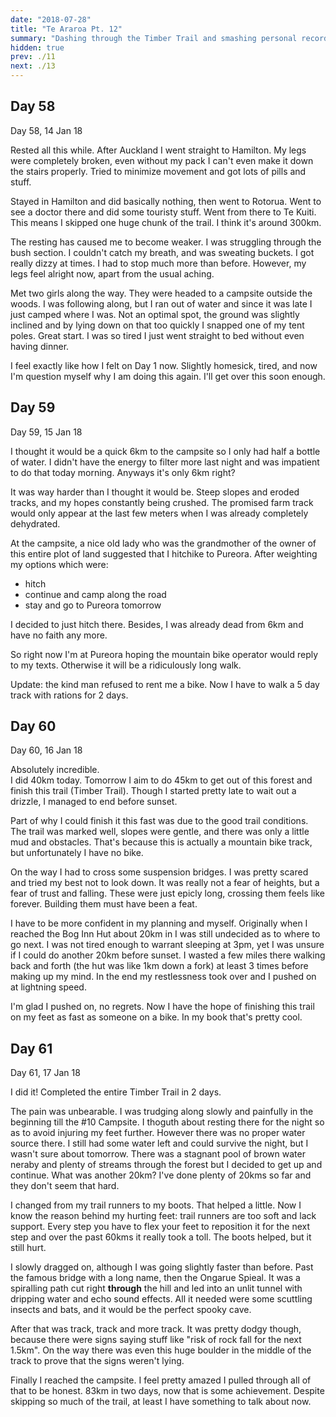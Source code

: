 ```yaml
---
date: "2018-07-28"
title: "Te Araroa Pt. 12"
summary: "Dashing through the Timber Trail and smashing personal records."
hidden: true
prev: ./11
next: ./13
---
```


## Day 58

<Gallery dir="/img/outdoors/araroa/1401"/>

Day 58, 14 Jan 18

Rested all this while.
After Auckland I went straight to Hamilton.
My legs were completely broken, even without my pack I can't even make it down the stairs properly.
Tried to minimize movement and got lots of pills and stuff.

Stayed in Hamilton and did basically nothing, then went to Rotorua.
Went to see a doctor there and did some touristy stuff.
Went from there to Te Kuiti.
This means I skipped one huge chunk of the trail.
I think it's around 300km.

The resting has caused me to become weaker.
I was struggling through the bush section.
I couldn't catch my breath, and was sweating buckets.
I got really dizzy at times.
I had to stop much more than before.
However, my legs feel alright now, apart from the usual aching.

Met two girls along the way.
They were headed to a campsite outside the woods.
I was following along, but I ran out of water and since it was late I just camped where I was.
Not an optimal spot, the ground was slightly inclined and by lying down on that too quickly I snapped one of my tent poles.
Great start.
I was so tired I just went straight to bed without even having dinner.

I feel exactly like how I felt on Day 1 now.
Slightly homesick, tired, and now I'm question myself why I am doing this again.
I'll get over this soon enough.

## Day 59

Day 59, 15 Jan 18

I thought it would be a quick 6km to the campsite so I only had half a bottle of water.
I didn't have the energy to filter more last night and was impatient to do that today morning.
Anyways it's only 6km right?

It was way harder than I thought it would be.
Steep slopes and eroded tracks, and my hopes constantly being crushed.
The promised farm track would only appear at the last few meters when I was already completely dehydrated.

At the campsite, a nice old lady who was the grandmother of the owner of this entire plot of land suggested that I hitchike to Pureora.
After weighting my options which were:

- hitch
- continue and camp along the road
- stay and go to Pureora tomorrow

I decided to just hitch there.
Besides, I was already dead from 6km and have no faith any more.

So right now I'm at Pureora hoping the mountain bike operator would reply to my texts.
Otherwise it will be a ridiculously long walk.

Update: the kind man refused to rent me a bike. Now I have to walk a 5 day track with rations for 2 days.

## Day 60

<Gallery dir="/img/outdoors/araroa/1601"/>

Day 60, 16 Jan 18

Absolutely incredible.  
I did 40km today.
Tomorrow I aim to do 45km to get out of this forest and finish this trail (Timber Trail).
Though I started pretty late to wait out a drizzle, I managed to end before sunset.

Part of why I could finish it this fast was due to the good trail conditions.
The trail was marked well, slopes were gentle, and there was only a little mud and obstacles.
That's because this is actually a mountain bike track, but unfortunately I have no bike.

On the way I had to cross some suspension bridges.
I was pretty scared and tried my best not to look down.
It was really not a fear of heights, but a fear of trust and falling.
These were just epicly long, crossing them feels like forever.
Building them must have been a feat.

I have to be more confident in my planning and myself.
Originally when I reached the Bog Inn Hut about 20km in I was still undecided as to where to go next.
I was not tired enough to warrant sleeping at 3pm, yet I was unsure if I could do another 20km before sunset.
I wasted a few miles there walking back and forth (the hut was like 1km down a fork) at least 3 times before making up my mind.
In the end my restlessness took over and I pushed on at lightning speed.

I'm glad I pushed on, no regrets.
Now I have the hope of finishing this trail on my feet as fast as someone on a bike.
In my book that's pretty cool.

## Day 61

<Gallery dir="/img/outdoors/araroa/1701"/>

Day 61, 17 Jan 18

I did it!
Completed the entire Timber Trail in 2 days.

The pain was unbearable.
I was trudging along slowly and painfully in the beginning till the #10 Campsite.
I thoguth about resting there for the night so as to avoid injuring my feet further.
However there was no proper water source there.
I still had some water left and could survive the night, but I wasn't sure about tomorrow.
There was a stagnant pool of brown water neraby and plenty of streams through the forest but I decided to get up and continue.
What was another 20km?
I've done plenty of 20kms so far and they don't seem that hard.

I changed from my trail runners to my boots.
That helped a little.
Now I know the reason behind my hurting feet: trail runners are too soft and lack support.
Every step you have to flex your feet to reposition it for the next step and over the past 60kms it really took a toll.
The boots helped, but it still hurt.

I slowly dragged on, although I was going slightly faster than before.
Past the famous bridge with a long name, then the Ongarue Spieal.
It was a spiralling path cut right **through** the hill and led into an unlit tunnel with dripping water and echo sound effects.
All it needed were some scuttling insects and bats, and it would be the perfect spooky cave.

After that was track, track and more track.
It was pretty dodgy though, because there were signs saying stuff like "risk of rock fall for the next 1.5km".
On the way there was even this huge boulder in the middle of the track to prove that the signs weren't lying.

Finally I reached the campsite.
I feel pretty amazed I pulled through all of that to be honest.
83km in two days, now that is some achievement.
Despite skipping so much of the trail, at least I have something to talk about now.
